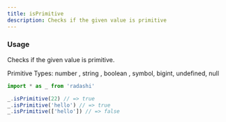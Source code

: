 ```yaml
---
title: isPrimitive
description: Checks if the given value is primitive
---
```


### Usage

Checks if the given value is primitive.

Primitive Types: number , string , boolean , symbol, bigint, undefined, null

```ts
import * as _ from 'radashi'

_.isPrimitive(22) // => true
_.isPrimitive('hello') // => true
_.isPrimitive(['hello']) // => false
```
